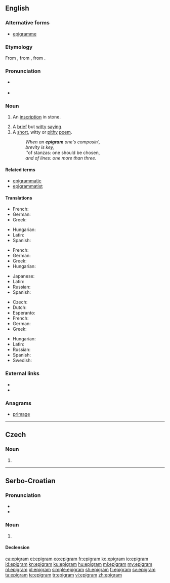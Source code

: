 ==English==
{{was wotd|2007|November|28}}

===Alternative forms===
* [[epigramme]]

===Etymology===
From {{etyl|frm|en}} {{term|épigramme|lang=frm}}, from {{etyl|la|en}} {{term|epigramma||lang=la}}, from {{etyl|grc|en}} {{term|ἐπίγραμμα||inscription|lang=grc}}.

===Pronunciation===
* {{a|RP|US}} {{IPA|/ˈɛpɪɡɹæm/|lang=en}}
* {{audio|en-us-epigram.ogg|Audio (US)|lang=en}}

===Noun===
{{en-noun}}

# {{context|obsolete|lang=en}} An [[inscription]] in stone.
# A [[brief]] but [[witty]] [[saying]].
# A [[short]], witty or [[pithy]] [[poem]].
#: ''When an '''epigram''' one's composin',''
#: ''brevity is key,''
#: ''of stanzas: one should be chosen,
#: ''and of lines: one more than three.''

====Related terms====
* [[epigrammatic]]
* [[epigrammatist]]

====Translations====
{{trans-top|inscription in stone}}
* French: {{t+|fr|épigramme|m}}
* German: {{t+|de|Epigramm|n}}
* Greek: {{t+|el|επίγραμμα|n}}
{{trans-mid}}
* Hungarian: {{t+|hu|epigramma}}
* Latin: {{t+|la|epigramma}}
* Spanish: {{t|es|epigrama|m}}
{{trans-bottom}}

{{trans-top|brief but witty saying}}
* French: {{t+|fr|épigramme|m}}
* German: {{t+|de|Epigramm|n}}
* Greek: {{t+|el|επίγραμμα|n}}
* Hungarian: {{t+|hu|epigramma}}
{{trans-mid}}
* Japanese: {{t|ja|警句|tr=[[けいく]], keiku}}
* Latin: {{t+|la|epigramma}}
* Russian: {{t+|ru|афори́зм|m}}
* Spanish: {{t|es|epigrama|m}}
{{trans-bottom}}

{{trans-top|short, witty or pithy poem}}
* Czech: {{t|cs|epigram|m}}
* Dutch: {{t|nl|hekelrijm}}
* Esperanto: {{t|eo|epigramo}}
* French: {{t+|fr|épigramme|m}}
* German: {{t+|de|Epigramm|n}}
* Greek: {{t+|el|επίγραμμα|n}}
{{trans-mid}}
* Hungarian: {{t+|hu|epigramma}}
* Latin: {{t+|la|epigramma}}
* Russian: {{t+|ru|эпигра́мма|f}}
* Spanish: {{t|es|epigrama|m}}
* Swedish: {{t+|sv|epigram|n}}
{{trans-bottom}}

===External links===
* {{pedialite}}
* {{Wikisource1911Enc Citation|Epigram}}

===Anagrams===
* [[primage#English|primage]]

----

==Czech==

===Noun===
{{cs-noun|g=m}}

# {{l/en|epigram}}

----

==Serbo-Croatian==

===Pronunciation===
* {{IPA|/epǐɡram/|lang=sh}}
* {{hyphenation|e|pi|gram|lang=sh}}

===Noun===
{{sh-noun|g=m|head=epìgram|r|епиграм|епѝграм}}

# {{l/en|epigram}}

====Declension====
{{sh-decl-noun
|epigram|epigrami
|epigrama|epigrama
|epigramu|epigramima
|epigram|epigrame
|epigrame|epigrami
|epigramu|epigramima
|epigramom|epigramima
}}

[[ca:epigram]]
[[et:epigram]]
[[eo:epigram]]
[[fr:epigram]]
[[ko:epigram]]
[[io:epigram]]
[[id:epigram]]
[[kn:epigram]]
[[ku:epigram]]
[[hu:epigram]]
[[ml:epigram]]
[[my:epigram]]
[[nl:epigram]]
[[pl:epigram]]
[[simple:epigram]]
[[sh:epigram]]
[[fi:epigram]]
[[sv:epigram]]
[[ta:epigram]]
[[te:epigram]]
[[tr:epigram]]
[[vi:epigram]]
[[zh:epigram]]